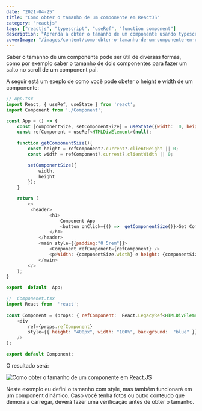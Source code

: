 ```yaml
---
date: "2021-04-25"
title: "Como obter o tamanho de um componente em ReactJS"
category: "reactjs"
tags: ["reactjs", "typescript", "useRef", "function component"]
description: "Aprenda a obter o tamanho de um componente usando typescript, componente funcional e useRef"
coverImage: "/images/content/como-obter-o-tamanho-de-um-componente-em-reactjs/cover.jpeg"
---
```


Saber o tamanho de um componente pode ser útil de diversas formas, como por exemplo saber o tamanho de dois componentes para fazer um salto no scroll de um component pai.

A seguir está um exeplo de como você pode obeter o height e width de um componente: 

```javascript
// App.tsx
import React, { useRef, useState } from 'react';
import Component from './Component';

const App = () => {
	const [componentSize, setComponentSize] = useState({width:  0, height:  0})
	const refComponent = useRef<HTMLDivElement>(null);
	
	function getComponentSize(){
		const height = refComponent?.current?.clientHeight || 0;
		const width = refComponent?.current?.clientWidth || 0;

		setComponentSize({
			width,
			height
		});
	}

	return (
		<>
		 <header>
				<h1>
					Component App
					<button onClick={() =>  getComponentSize()}>Get Component Size</button>
				</h1>
			</header>
			<main style={{padding:"0 5rem"}}>
				<Component refComponent={refComponent} />
				<p>Width: {componentSize.width} e height: {componentSize.height}</p>
			</main>
		</>
	);
}

export  default  App;
```

```javascript
//	Componenet.tsx
import React from  'react';
 
const Component = (props: { refComponent:  React.LegacyRef<HTMLDivElement> }) => (
	<div 
		ref={props.refComponent}
		style={{ height: "400px", width: "100%", background:  "blue" }} 
	/>
);

export default Component;
```

O resultado será:
 
![Como obter o tamanho de um componente em React.JS](https://user-images.githubusercontent.com/50744385/115805494-7ad62b00-a3bb-11eb-9718-c226e2e12099.png)

Neste exemplo eu defini o tamanho com style, mas também funcionará em um component dinâmico. Caso você tenha fotos ou outro conteudo que demora a carregar, deverá fazer uma verificação antes de obter o tamanho.
